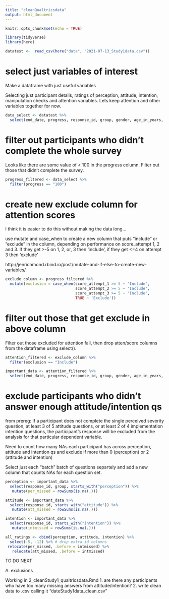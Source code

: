 ```yaml
---
title: "cleanQualtricsdata"
output: html_document
---
```


```r
knitr::opts_chunk$set(echo = TRUE)
```

```r
library(tidyverse)
library(here)
```


```r
datatest <-  read_csv(here("data", "2021-07-13_Study1data.csv"))
```


# select just variables of interest

Make a dataframe with just useful variables

Selecting just participant details, ratings of perception, attitude, intention, manipulation checks and attention variables. Lets keep attention and other variables together for now. 
```r

data_select <- datatest %>%
  select(end_date, progress, response_id, group, gender, age_in_years, faculty_of_study, research_experience, perception_1, starts_with("attitude"), starts_with("intention"), manipulation_check_gf_1, manipulation_check_lf_1, starts_with("attention_attempt"),  starts_with("score"))

```


# filter out participants who didn't complete the whole survey

Looks like there are some value of < 100 in the progress column. Filter out those that didn't complete the survey. 

```r

progress_filtered <- data_select %>%
  filter(progress == "100")

```

# create new exclude column for attention scores 

I think it is easier to do this without making the data long...

use mutate and case_when to create a new column that puts "include" or "exclude" in the column, depending on performance on score_attempt 1, 2 and 3. If they get >-5 on 1, 2, or, 3 then 'include', if they get <=4 on attempt 3 then 'exclude'

http://jenrichmond.rbind.io/post/mutate-and-if-else-to-create-new-variables/ 

```r

exclude_column <- progress_filtered %>%
  mutate(exclusion = case_when(score_attempt_1 >= 5 ~ 'Include',
                               score_attempt_2 >= 5 ~ 'Include',
                               score_attempt_3 >= 5 ~ 'Include',
                               TRUE ~ 'Exclude'))

```

# filter out those that get exclude in above column 

Filter out those excluded for attention fail, then drop atten/score columns from the dataframe using select(). 

```r

attention_filtered <- exclude_column %>%
  filter(exclusion == "Include")

important_data <- attention_filtered %>%
  select(end_date, progress, response_id, group, gender, age_in_years, faculty_of_study, research_experience, perception_1, starts_with("attitude"), starts_with("intention"), manipulation_check_gf_1, manipulation_check_lf_1, exclusion)


```

#  exclude participants who didn't answer enough attitude/intention qs 

from prereg: If a participant does not complete the single perceived severity question, at least 3 of 5 attitude questions, or at least 2 of 4 implementation intention questions, the participant’s response will be excluded from the analysis for that particular dependent variable. 

Need to count how many NAs each participant has across perception, attitude and intention qs and exclude if more than 0 (perception) or 2 (attitude and intention)


Select just each "batch" batch of questions separtely and add a new column that counts NAs for each question set. 
```r

perception <- important_data %>%
  select(response_id, group, starts_with("perception")) %>%
   mutate(per_missed = rowSums(is.na(.))) 

attitude <- important_data %>%
  select(response_id, starts_with("attitude")) %>%
   mutate(att_missed = rowSums(is.na(.))) 

intention <- important_data %>%
  select(response_id, starts_with("intention")) %>%
   mutate(intmissed = rowSums(is.na(.))) 

all_ratings <- cbind(perception, attitude, intention) %>%
  select(-5, -12) %>% # drop extra id columns
 relocate(per_missed, .before = intmissed) %>%
   relocate(att_missed, .before = intmissed) 

```


TO DO NEXT

A. exclusions

Working in 2_cleanStudy1_qualtricsdata.Rmd
1.  are there any participants who have too many missing answers from attitude/intention? 
2.  write clean data to .csv calling it "dateStudy1data_clean.csv"



